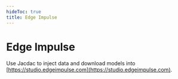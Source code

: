 ---
hideToc: true
title: Edge Impulse
---


# Edge Impulse

Use Jacdac to inject data and download models into [https://studio.edgeimpulse.com](https://studio.edgeimpulse.com).

<EdgeImpulse />